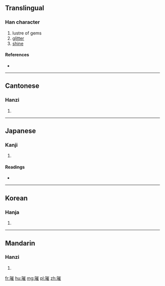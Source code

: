 ==Translingual==

===Han character===
{{Han char|rn=96|rad=玉|as=11|sn=15|four=1211<sub>4</sub>|canj=一土山人土 (MGUOG)}}

# lustre of gems
# [[glitter]]
# [[shine]]

====References====
* {{Han ref|kx=0740.230|dkj=21193|dj=1150.140|hdz=21135.050|uh=7480|ud=29824|bh=BD41|bd=48449}}

----

==Cantonese==

===Hanzi===
{{yue-hanzi|jyut=|y=cheui1}}

# {{defn|lang=yue|sort=玉11}}

----

==Japanese==

===Kanji===
{{ja-kanji|grade=|rs=玉11}}

# {{defn|lang=ja|sort=玉11}}

====Readings====
* {{ja-readings|on=[[さい]] (sai), [[すい]] (sui)|kun=|nanori=}}

----

==Korean==

===Hanja===
{{ko-hanja|hangeul=최|eumhun=|rv=choe|mr=ch'oe|y=choy}}

# {{defn|lang=ko|sort=玉11}}

----

==Mandarin==

===Hanzi===
{{cmn-hanzi|pin=[[cuǐ]] ([[cui3]])|wg=ts'ui<sup>3</sup>}}

# {{defn|lang=cmn|sort=玉11}}

[[fr:璀]]
[[hu:璀]]
[[mg:璀]]
[[pl:璀]]
[[zh:璀]]
